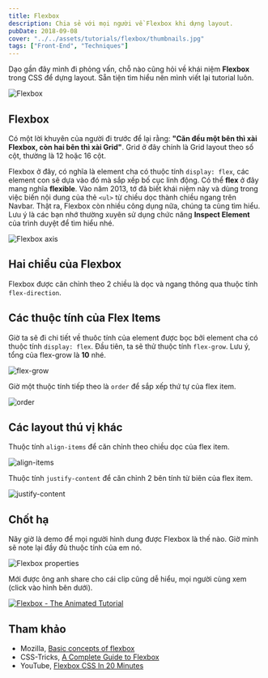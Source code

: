 ```yaml
---
title: Flexbox
description: Chia sẻ với mọi người về Flexbox khi dựng layout.
pubDate: 2018-09-08
cover: "../../assets/tutorials/flexbox/thumbnails.jpg"
tags: ["Front-End", "Techniques"]
---
```


Dạo gần đây mình đi phỏng vấn, chỗ nào cũng hỏi về khái niệm **Flexbox** trong CSS để dựng layout. Sẵn tiện tìm hiểu nên mình viết lại tutorial luôn.

![Flexbox](../../assets/tutorials/flexbox/thumbnails.jpg)

## Flexbox

Có một lời khuyên của người đi trước để lại rằng: **"Căn đều một bên thì xài Flexbox, còn hai bên thì xài Grid"**. Grid ở đây chính là Grid layout theo số cột, thường là 12 hoặc 16 cột.

Flexbox ở đây, có nghĩa là element cha có thuộc tính `display: flex`, các element con sẽ dựa vào đó mà sắp xếp bố cục linh động. Có thể **flex** ở đây mang nghĩa **flexible**. Vào năm 2013, tớ đã biết khái niệm này và dùng trong việc biến nội dung của thẻ `<ul>` từ chiều dọc thành chiều ngang trên Navbar. Thật ra, Flexbox còn nhiều công dụng nữa, chúng ta cùng tìm hiểu. Lưu ý là các bạn nhớ thường xuyên sử dụng chức năng **Inspect Element** của trình duyệt để tìm hiểu nhé.

![Flexbox axis](../../assets/tutorials/flexbox/flexbox.png)

## Hai chiều của Flexbox

Flexbox được căn chỉnh theo 2 chiều là dọc và ngang thông qua thuộc tính `flex-direction`.

## Các thuộc tính của Flex Items

Giờ ta sẽ đi chi tiết về thuôc tính của element được bọc bởi element cha có thuộc tính `display: flex`. Đầu tiên, ta sẽ thử thuộc tính `flex-grow`. Lưu ý, tổng của flex-grow là **10** nhé.

![flex-grow](../../assets/tutorials/flexbox/img-1.png)

Giờ một thuộc tính tiếp theo là `order` để sắp xếp thứ tự của flex item.

![order](../../assets/tutorials/flexbox/img-2.png)

## Các layout thú vị khác

Thuộc tính `align-items` để căn chỉnh theo chiều dọc của flex item.

![align-items](../../assets/tutorials/flexbox/img-3.png)

Thuộc tính `justify-content` để căn chỉnh 2 bên tính từ biên của flex item.

![justify-content](../../assets/tutorials/flexbox/img-4.png)

## Chốt hạ

Nãy giờ là demo để mọi người hình dung được Flexbox là thế nào. Giờ mình sẽ note lại đầy đủ thuộc tính của em nó.

![Flexbox properties](../../assets/tutorials/flexbox/flexbox-properties.png)

Mới được ông anh share cho cái clip cũng dễ hiểu, mọi người cùng xem (click vào hình bên dưới).

[![Flexbox - The Animated Tutorial](https://img.youtube.com/vi/z0T_4ZvzH7o/0.jpg)](https://www.youtube.com/watch?v=z0T_4ZvzH7o)

## Tham khảo

- Mozilla, [Basic concepts of flexbox](https://developer.mozilla.org/en-US/docs/Web/CSS/CSS_Flexible_Box_Layout/Basic_Concepts_of_Flexbox)
- CSS-Tricks, [A Complete Guide to Flexbox](https://css-tricks.com/snippets/css/a-guide-to-flexbox/)
- YouTube, [Flexbox CSS In 20 Minutes](https://www.youtube.com/watch?v=JJSoEo8JSnc)
